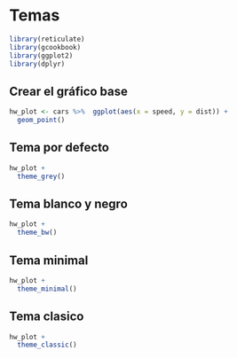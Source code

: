 # Temas

```r
library(reticulate)
library(gcookbook)
library(ggplot2)
library(dplyr)
```

## Crear el gráfico base
```r

hw_plot <- cars %>%  ggplot(aes(x = speed, y = dist)) +
  geom_point()

```

## Tema por defecto
```r

hw_plot +
  theme_grey()

```

## Tema blanco y negro
```r

hw_plot +
  theme_bw()

```

## Tema minimal
```r

hw_plot +
  theme_minimal()

```

## Tema clasico
```r
hw_plot +
  theme_classic()
```


